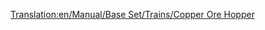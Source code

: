 [[Translation:en/Manual/Base Set/Trains/Copper Ore Hopper]]
{{en/Manual/Base Set/Trains/Trains Carriages new|NormalCost=£1,048 ($2,096)
|NormalWeight=19 / 49 t
|Picture=[[File:en/Manual/Base Set/Trains/Copperorehopper.png]]
|NormalCapacity=30 tonnes of copper ore
|MonoCost="
|MonoWeight=19 / 54 t
|MonoCapacity=35 tonnes of copper ore
|MagCost="
|MagWeight=19 / 56 t
|MagCapacity=37 tonnes of copper ore
|Description=This van is used for transporting copper ore from coppermines to factories in subtropic terretories
}}